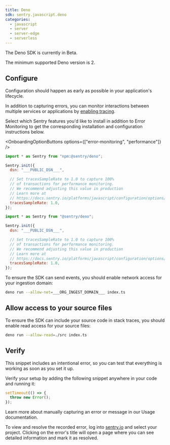 ```yaml
---
title: Deno
sdk: sentry.javascript.deno
categories:
  - javascript
  - server
  - server-edge
  - serverless
---
```


<Alert>

  The Deno SDK is currently in Beta.

</Alert>

The minimum supported Deno version is 2.

<PlatformContent includePath="getting-started-prerequisites" />

## Configure

Configuration should happen as early as possible in your application's lifecycle.


In addition to capturing errors, you can monitor interactions between multiple services or applications by [enabling tracing](/concepts/key-terms/tracing/).

Select which Sentry features you'd like to install in addition to Error Monitoring to get the corresponding installation and configuration instructions below.

<OnboardingOptionButtons options={["error-monitoring", "performance"]} />

```javascript {tabTitle: Deno}  {"onboardingOptions": {"performance": "5-11" }}
import * as Sentry from "npm:@sentry/deno";

Sentry.init({
  dsn: "___PUBLIC_DSN___",

  // Set tracesSampleRate to 1.0 to capture 100%
  // of transactions for performance monitoring.
  // We recommend adjusting this value in production
  // Learn more at
  // https://docs.sentry.io/platforms/javascript/configuration/options/#traces-sample-rate
  tracesSampleRate: 1.0,
});
```

```javascript {tabTitle: npm}  {"onboardingOptions": {"performance": "5-11" }}
import * as Sentry from "@sentry/deno";

Sentry.init({
  dsn: "___PUBLIC_DSN___",

  // Set tracesSampleRate to 1.0 to capture 100%
  // of transactions for performance monitoring.
  // We recommend adjusting this value in production
  // Learn more at
  // https://docs.sentry.io/platforms/javascript/configuration/options/#traces-sample-rate
  tracesSampleRate: 1.0,
});
```
To ensure the SDK can send events, you should enable network access for your
ingestion domain:

```bash
deno run --allow-net=___ORG_INGEST_DOMAIN___ index.ts
```

## Allow access to your source files

To ensure the SDK can include your source code in stack traces, you should enable read access for your source files:

```bash
deno run --allow-read=./src index.ts
```

## Verify

This snippet includes an intentional error, so you can test that everything is working as soon as you set it up.

Verify your setup by adding the following snippet anywhere in your code and running it:

```javascript
setTimeout(() => {
  throw new Error();
});
```

<Alert>

Learn more about manually capturing an error or message in our <PlatformLink to="/usage/">Usage documentation</PlatformLink>.

</Alert>

To view and resolve the recorded error, log into [sentry.io](https://sentry.io) and select your project. Clicking on the error's title will open a page where you can see detailed information and mark it as resolved.
